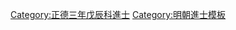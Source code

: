 {{Navbox
|name = 正德三年戊辰科殿試金榜
|title = 正德三年（[[1508年]]）戊辰科殿試金榜
|titlestyle = background-color:#FFD700;
|image =
|style = width:100%;text-align:center; 
|groupstyle = text-align:center; background-color:#FFD700;
|liststyle = text-align:center;
|state = {{{state<includeonly>|collapsed</includeonly>}}}
|group1 = 第一甲<br>賜進士及第<br>共3名
|list1 = '''[[呂柟|呂　柟]]''' - '''[[景暘|景　暘]]''' - '''[[戴大賓]]'''

|group2 = 第二甲<br>賜進士出身<br>共115名
|list2 = [[焦黃中]] - [[邵銳|邵　銳]] - [[黄芳 (明朝)|黃　芳]] - [[劉仁 (正德進士)|劉　仁]] - [[歐陽重]] - [[江曉|江　曉]] - [[鄭瓚|鄭　瓚]] - [[孫經|孫　經]] - [[宋卿|宋　卿]] - [[方鵬 (正德進士)|方　鵬]]<br>[[劉大謨 (正德進士)|劉大謨]] - [[吳恕|吳　恕]] - [[邊偉|邊　偉]] - [[楊薰|楊　薰]] - [[楊式|楊　式]] - [[黃志達 (正德進士)|黃志達]] - [[嚴承範]] - [[宿進|宿　進]] - [[盛茂|盛　茂]] - [[侯宜正]]<br>[[汪克章]] - [[吳山 (正德進士)|吳　山]] - [[鄒相|鄒　相]] - [[蔡芝|蔡　芝]] - [[陸巽章]] - [[鄭諫|鄭　諫]] - [[張正蒙]] - [[周坤|周　坤]] - [[王棟 (正德進士)|王　棟]] - [[周尚化]]<br>[[徐度 (正德進士)|徐　度]] - [[劉天和]] - [[沈良佐]] - [[楊叔通]] - [[茹鳴鳳]] - [[周礽|周　礽]] - [[葛恒|葛　恒]] - [[吳仕典]] - [[姚鵬 (正德進士)|姚　鵬]] - [[周金|周　金]]<br>[[甘公亮]] - [[冯驯|馮　馴]] - [[于鏊|-{于}-　鏊]] - [[劉鶴年]] - [[張欒|張　欒]] - [[王大用 (正德進士)|王大用]] - [[楊易|楊　易]] - [[周崇義]] - [[丁奉 (正德進士)|丁　奉]] - [[王寵 (正德進士)|王　寵]]<br>[[胡忠 (正德進士)|胡　忠]] - [[郁采|郁　采]] - [[刘文 (正德进士)|劉　文]] - [[歐陽席]] - [[王淮 (正德进士)|王　淮]] - [[鄭文炳]] - [[韓邦奇]] - [[夏邦謨]] - [[路迎|路　迎]] - [[張鍵 (正德進士)|張　鍵]]<br>[[邵鏞|邵　鏞]] - [[王浚 (正德進士)|王　浚]] - [[王用賢 (正德進士)|王用賢]] - [[滕謐|滕　謐]] - [[許廷弼]] - [[劉鵬 (正德進士)|劉　鵬]] - [[伍全|伍　全]] - [[林紹 (正德進士)|林　紹]] - [[汪賜|汪　賜]] - [[曾璵|曾　璵]]<br>[[李琚 (正德進士)|李　琚]] - [[李滄 (正德進士)|李　滄]] - [[劉鍾英 (正德進士)|劉鍾英]] - [[章槩|章　槩]] - [[汪玉 (明朝)|汪　玉]] - [[張福 (正德進士)|張　福]] - [[王崇仁 (明朝)|王崇仁]] - [[林通|林　通]] - [[王九峯]] - [[胡止|胡　止]]<br>[[樊守愚]] - [[黃嘉愛]] - [[錢宏 (正德進士)|錢　宏]] - [[成周 (正德進士)|成　周]] - [[陸溥|陸　溥]] - [[歐陽申]] - [[陳大中]] - [[徐文元]] - [[周卿 (正德進士)|周　卿]] - [[鄧炳 (正德進士)|鄧　炳]]<br>[[顏正 (正德進士)|顏　正]] - [[祝鑾|祝　鑾]] - [[王崇慶]] - [[陳維藩 (正德進士)|陳維藩]] - [[韩邦靖]] - [[徐金陵]] - [[唐昇|唐　昇]] - [[張淮 (正德戊辰進士)|張　淮]] - [[劉文煥 (正德進士)|劉文煥]] - [[余志 (正德進士)|余　志]]<br>[[姜龍|姜　龍]] - [[楊最|楊　最]] - [[馬允中 (正德進士)|馬允中]] - [[凌楷|凌　楷]] - [[戴冠|戴　冠]] - [[楊士魁]] - [[翟鵬|翟　鵬]] - [[胡德|胡　德]] - [[黃流 (正德進士)|黃　流]] - [[吳期英]]<br>[[姚溍|姚　溍]] - [[段金|段　金]] - [[徐爱|徐　愛]] - [[周愚|周　愚]] - [[曹㴱|曹　㴱]]<span style="color: #F7F7F7;"> - －－－ - －－－ - －－－ - －－－ - －－－</span>

|group3 = 第三甲<br>賜同進士出身<br>共231名
|list3 = [[胡纘宗]] - [[李志學 (正德進士)|李志學]] - [[韓守愚]] - [[張楠 (正德進士)|張　楠]] - [[羅輅|羅　輅]] - [[潘鵬 (正德進士)|潘　鵬]] - [[李墀|李　墀]] - [[李翰臣]] - [[黃重 (正德進士)|黃　重]] - [[沈灼|沈　灼]]<br>[[邵錫|邵　錫]] - [[張世衡 (正德進士)|張世衡]] - [[吳巖 (正德進士)|吳　巖]] - [[方鳳 (正德進士)|方　鳳]] - [[吳天俸]] - [[朱鑑 (正德進士)|朱　鑑]] - [[雷雯|雷　雯]] - [[于溱|-{于}-　溱]] - [[楊時周]] - [[胡椿|胡　椿]]<br>[[王相 (明朝御史)|王　相]] - [[朱寔昌]] - [[丁貴|丁　貴]] - [[程昌|程　昌]] - [[成敏華]] - [[方宸|方　宸]] - [[吴瓒 (正德进士)|吳　瓚]] - [[陳翀|陳　翀]] - [[劉璿 (正德進士)|劉　璿]] - [[張以莊]]<br>[[張行甫 (正德進士)|張行甫]] - [[吳欽 (正德進士)|吳　欽]] - [[張紘 (正德進士)|張　紘]] - [[毛伯溫]] - [[唐鵬 (正德進士)|唐　鵬]] - [[欧阳铎]] - [[余珊|余　珊]] - [[何文邦]] - [[胡大全]] - [[王諤 (正德進士)|王　諤]]<br>[[李穩|李　穩]] - [[張煥 (正德進士)|張　煥]] - [[徐文华 (正德进士)|徐文華]] - [[夏良勝]] - [[寇天敘|寇天敍]] - [[王疇 (明朝)|王　疇]] - [[唐鳳儀]] - [[江萬實]] - [[陸禮|陸　禮]] - [[史魯|史　魯]]<br>[[杜昌|杜　昌]] - [[宋滄|宋　滄]] - [[李緯 (唐縣)|李　緯]] - [[趙淵 (正德進士)|趙　淵]] - [[盧楫|盧　楫]] - [[曹鍷|曹　鍷]] - [[謝天錫|陳天錫]] - [[張璿 (正德戊辰進士)|張　璿]] - [[謝艮|謝　艮]] - [[谢阶|謝　階]]<br>[[朱璣 (正德進士)|朱　璣]] - [[張縉 (正德進士)|張　縉]] - [[竇信|竇　信]] - [[劉澄甫]] - [[吳吉|吳　吉]] - [[胡守|胡　守]] - [[黎龍|黎　龍]] - [[李元 (正德進士)|李　元]] - [[葉寬|葉　寬]] - [[銀鏡 (正德進士)|銀　鏡]]<br>[[丁致祥]] - [[趙春 (正德進士)|趙　春]] - [[姚永|姚　永]] - [[孫綬|孫　綬]] - [[龍琰|龍　琰]] - [[唐龍 (明朝)|唐　龍]] - [[蕭瑞|蕭　瑞]] - [[何鰲 (正德戊辰進士)|何　鰲]] - [[褚元良]] - [[李顯 (正德進士)|李　顯]]<br>[[鄭主敬]] - [[堯弼|堯　弼]] - [[李金 (正德進士)|李　金]] - [[陸伸|陸　伸]] - [[周鎬 (正德進士)|周　鎬]] - [[况照|况　照]] - [[姜岐|姜　岐]] - [[蔣愷 (正德進士)|蔣　愷]] - [[廖珊|廖　珊]] - [[許路|許　路]]<br>[[王佩 (正德進士)|王　佩]] - [[張元電]] - [[張申甫]] - [[周朝佐]] - [[毛鳳 (正德進士)|毛　鳳]] - [[呂經|呂　經]] - [[周文興]] - [[石天柱]] - [[潘鑑 (正德進士)|潘　鑑]] - [[史绅|史　紳]]<br>[[李邦用]] - [[孔辅|孔孟富]] - [[田龍 (正德戊辰進士)|田　龍]] - [[蕭海|蕭　海]] - [[謝能繼]] - [[張俅|張　俅]] - [[黃雄|黃　雄]] - [[田蘭|田　蘭]] - [[俞緇|俞　緇]] - [[吾翕|吾　翕]]<br>[[趙鶴 (正德進士)|趙　鶴]] - [[童寬 (正德進士)|童　寬]] - [[詹惠|詹　惠]] - [[林近龍]] - [[高瑁|高　瑁]] - [[薛瑞 (正德進士)|薛　瑞]] - [[陳銘 (正德進士)|陳　銘]] - [[樊文|樊　文]] - [[嚴謹 (明朝)|嚴　謹]] - [[王瑞之]]<br>[[呂秉彝]] - [[祝壽|祝　壽]] - [[陸範|陸　範]] - [[胡文靜]] - [[周期雍]] - [[胡克忠]] - [[方選|方　選]] - [[朱志榮 (正德進士)|朱志榮]] - [[王汝舟 (正德进士)|王汝舟]] - [[魏璄|魏　璄]]<br>[[劉洙 (正德進士)|劉　洙]] - [[朱冕 (正德進士)|朱　冕]] - [[彭辨之]] - [[程啟充|程啓充]] - [[武文 (正德進士)|武　文]] - [[王鉼|王　鉼]] - [[閻欽|閻　欽]] - [[田惟祜]] - [[牛天麟]] - [[錢琦 (正德進士)|錢　琦]]<br>[[蘇恩|蘇　恩]] - [[陳傑 (正德進士)|陳　傑]] - [[潘塤|潘　塤]] - [[朱槩|朱　槩]] - [[賴鳳|賴　鳳]] - [[張鉞 (正德進士)|張　鉞]] - [[陈尚文 (正德进士)|武尚文]] - [[孫璽 (正德進士)|孫　璽]] - [[陳伯諒]] - [[易蓁|易　蓁]]<br>[[馮裕|馮　裕]] - [[劉儒 (明朝)|劉　儒]] - [[陳談|陳　談]] - [[熊相|熊　相]] - [[柳稷|柳　稷]] - [[胡潔|胡　潔]] - [[楊鳳 (正德進士)|楊　鳳]] - [[盛瀧|盛　瀧]] - [[許逵|許　逵]] - [[陳華 (正德戊辰進士)|陳　華]]<br>[[陳昊元]] - [[李玘 (正德進士)|李　玘]]<!---題名碑錄作 左王右巳---> - [[尤樾|尤　樾]] - [[孫孟和]] - [[王光 (正德進士)|王　光]] - [[燕澄|燕　澄]] - [[毛汝乾]] - [[潘湘|潘　湘]] - [[李文輝 (正德進士)|李文輝]] - [[林鉞 (正德進士)|林　鉞]]<br>[[邢寰|邢　寰]] - [[胡巍|胡　巍]] - [[申惠|申　惠]] - [[牛鸞|牛　鸞]] - [[唐勳 (正德進士)|唐　勳]] - [[劉秉監]] - [[萬鎡|萬　鎡]] - [[梁敏政]] - [[朱冠 (正德進士)|朱　冠]] - [[王度 (正德進士)|王　度]]<br>[[謝顯 (正德戊辰進士)|謝　顯]] - [[龍誥|龍　誥]] - [[陸震|陸　震]] - [[張宏 (正德進士)|張　宏]] - [[王德明 (正德進士)|王德明]] - [[李彥 (正德進士)|李　彥]] - [[張英 (正德進士)|張　英]] - [[袁宗儒]] - [[汪瑛 (正德進士)|汪　瑛]] - [[張麃|張　麃]]<br>[[孫鳳|孫　鳳]] - [[杨谷 (正德进士)|楊　谷]] - [[姚僖|姚　僖]] - [[孫佐 (正德進士)|孫　佐]] - [[王鑾 (正德戊辰進士)|王　鑾]] - [[馬錄|馬　錄]] - [[郭郊|郭　郊]] - [[鍾卿密]] - [[楊琠|楊　琠]] - [[李純 (正德進士)|李　純]]<br>[[李璣 (正德進士)|李　璣]] - [[盧銳|盧　銳]] - [[成英|成　英]] - [[方仕|方　仕]] - [[陳恩|陳　恩]] - [[許振 (正德進士)|許　振]] - [[顧可適]] - [[郭仕 (正德進士)|郭　仕]] - [[王言 (正德進士)|王　言]] - [[趙鏊|趙　鏊]]<br>[[王芳 (正德戊辰進士)|王　芳]] - [[王崧 (正德進士)|王　崧]] - [[王應鵬]] - [[蔣達|蔣　達]] - [[駱用卿]] - [[黃卿|黃　卿]] - [[王潮 (明朝)|王　潮]] - [[方豪 (明朝)|方　豪]] - [[徐潭 (正德進士)|徐　潭]] - [[葉廷會]]<br>[[盧煦|盧　煦]] - [[石麟 (正德進士)|石　麟]] - [[賈運|賈　運]] - [[張永泰]] - [[劉司直 (正德進士)|劉司直]] - [[張文魁 (正德進士)|张文魁]] - [[李覺 (正德進士)|李　覺]] - [[郭震 (正德進士)|郭　震]] - [[杨淳 (正德进士)|楊　淳]] - [[陳常道 (正德進士)|陳常道]]<br>[[杜寀|杜　寀]]<span style="color: #FFFFFF;"> - －－－ - －－－ - －－－ - －－－ - －－－ - －－－ - －－－ - －－－ - －－－</span>
|belowstyle = text-align: center; background-color:#FFD700;
|below='''前一科：[[Template:弘治十八年乙丑科殿試金榜|弘治十八年乙丑科]]　'''·'''　後一科：[[Template:正德六年辛未科殿試金榜|正德六年辛未科]]'''<br>'''同科進士：[[Template:正德三年戊辰科武會試金榜|正德三年戊辰武科]]'''
}}
[[Category:正德三年戊辰科進士]]<noinclude>[[Category:正德三年戊辰科進士| ]]
[[Category:明朝進士模板]]</noinclude>